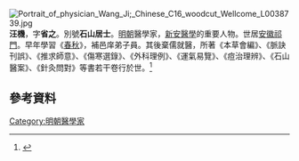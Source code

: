 [[File:Portrait_of_physician_Wang_Ji;_Chinese_C16_woodcut_Wellcome_L0038739.jpg|thumb]]
'''汪機'''{{BD|1463年||1539年|}}，字'''省之'''。別號'''石山居士'''。[[明朝|明朝]]醫學家，[[新安醫學|新安醫學]]的重要人物。世居[[安徽|安徽]][[祁門|祁門]]。早年學習《[[春秋_(書)|春秋]]》，補邑庠弟子員。其後棄儒就醫，所著《本草會編》、《脈訣刊誤》、《推求師意》、《傷寒選錄》、《外科理例》、《運氣易覽》、《痘治理辨》、《石山醫案》、《針灸問對》等書若干卷行於世。<ref>{{Cite web |url=http://hk.chiculture.net/20201/html/b14/20201b14.html |title=醫學名家汪機 |access-date=2015-12-30 |archive-date=2016-03-05 |archive-url=https://web.archive.org/web/20160305102029/http://hk.chiculture.net/20201/html/b14/20201b14.html |dead-url=no }}</ref>

==參考資料==
{{reflist}}
{{Wikisourceshas|石山醫案 (四庫全書本)|推求師意 (四庫全書本)|外科理例 (四庫全書本)|針灸問對 (四庫全書本)}}
[[Category:明朝醫學家|Category:明朝醫學家]]